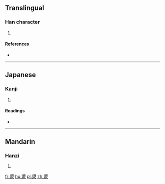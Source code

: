 ==Translingual==

===Han character===
{{Han char|rn=85|rad=水|as=12|sn=16|four=|canj=HCE}}

# {{defn|Han|sort=水12}}

====References====
* {{Han ref|kx=0651.230|dkj=18314|hdz=31734.070|uh=6F83|ud=28547}}

----

==Japanese==

===Kanji===
{{ja-kanji|grade=|rs=水12}}

# {{defn|lang=ja|sort=水12}}

====Readings====
* {{ja-readings|on=[[げい]] (gei), [[きょう]] (kyō)|kun=[[きよい]] (kiyoi)}}

----

==Mandarin==

===Hanzi===
{{cmn-hanzi|pin=[[jiòng]] ([[jiong4]])|wg=chiung<sup>4</sup>}}

# {{defn|lang=cmn|sort=水12}}

[[fr:澃]]
[[hu:澃]]
[[pl:澃]]
[[zh:澃]]